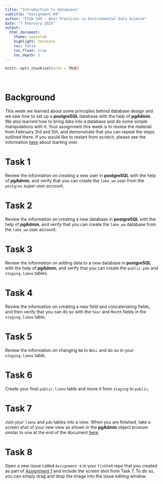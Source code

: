 ```yaml
---
title: "Introduction to databases"
subtitle: "Assignment #4"
author: "FISH 549 - Best Practices in Environmental Data Science"
date: "7 February 2025"
output:
  html_document:
    theme: spacelab
    highlight: textmate
    toc: false
    toc_float: true
    toc_depth: 3
---
```


```r
knitr::opts_chunk$set(echo = TRUE)
```

<br>

# Background

This week we learned about some principles behind database design and we saw how to set up a **postgreSQL** database with the help of **pgAdmin**. We also learned how to bring data into a database and do some simple manipulations with it. Your assignment this week is to review the material from February 3rd and 5th, and demonstrate that you can repeat the steps outlined there. If you would like to restart from scratch, please see the information [here](../../lectures/week_05/lec_14_intro_databases.html#The_Truman_options) about starting over.

# Task 1

Review the information on creating a new user in **postgreSQL** with the help of **pgAdmin**, and verify that you can create the `lake_wa` user from the `postgres` super user account.

# Task 2

Review the information on creating a new database in **postgreSQL** with the help of **pgAdmin**, and verify that you can create the `lake_wa` database from the `lake_wa` user account.

# Task 3

Review the information on adding data to a new database in **postgreSQL** with the help of **pgAdmin**, and verify that you can create the `public.pdo` and `staging.limno` tables.

# Task 4

Review the information on creating a new field and concatenating fields, and then verify that you can do so with the `Year` and `Month` fields in the `staging.limno` table.

# Task 5

Review the information on changing `NA` to `NULL` and do so in your `staging.limno` table.

# Task 6

Create your final `public.limno` table and move it from `staging` to `public`,

# Task 7

Join your `limno` and `pdo` tables into a *view*. When you are finished, take a screen shot of your new view as shown in the **pgAdmin** object browser similar to one at the end of the document [here](../../lectures/week_05/lec_15_intro_databases.html#Join_limno_and_pdo).

# Task 8

Open a new issue called `Assignment 4` in your `fish549` repo that you created as part of [Assignment 1](../week_01/hw_01_github_remotes.html) and include the screen shot from Task 7. To do so, you can simply drag and drop the image into the issue editing window.
